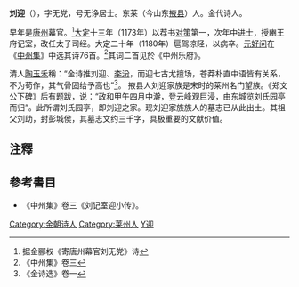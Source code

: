 '''刘迎'''（{{bd|?||?|}}），字无党，号无诤居士。东莱（今山东[[掖县|掖县]]）人。金代诗人。

早年是[[唐州|唐州]]幕官。<ref>据金郦权《寄唐州幕官刘无党》诗</ref>[[大定_(金)|大定]]十三年（1173年）以荐书[[对策|对策]]第一，次年中进士，授豳王府记室，改任太子司经。大定二十年（1180年）扈驾凉陉，以病卒。[[元好问|元好问]]在《[[中州集|中州集]]》中选其诗76首。<ref>《中州集》卷三</ref>其词二首见於《中州乐府》。

清人[[陶玉禾|陶玉禾]]稱：“金诗推刘迎、[[李汾|李汾]]，而迎七古尤擅场，苍莽朴直中语皆有关系，不为苟作，其气骨固给予高也”<ref>《金诗选》卷一</ref>。
掖县人刘迎家族是宋时的莱州名门望族。《郑文公下碑》后有题跋，说：“政和甲午四月中澣，登云峰观巨浸，由东城览刘氏园亭而归”。此所谓刘氏园亭，即刘迎之家。现刘迎家族族人的墓志已从此出土。其祖父刘助，封彭城侯，其墓志文约三千字，具极重要的文献价值。

== 注釋 ==
{{reflist}}

== 參考書目 ==
* 《中州集》卷三《刘记室迎小传》。

{{DEFAULTSORT:L}}
[[Category:金朝诗人|Category:金朝诗人]]
[[Category:莱州人|Category:莱州人]]
[[Category:刘姓|Y迎]]